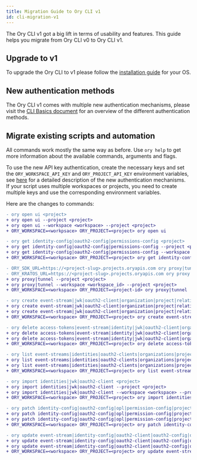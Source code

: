 ```yaml
---
title: Migration Guide to Ory CLI v1
id: cli-migration-v1
---
```


The Ory CLI v1 got a big lift in terms of usability and features. This guide helps you migrate from Ory CLI v0 to Ory CLI v1.

## Upgrade to v1

To upgrade the Ory CLI to v1 please follow the [installation guide](01_installation.mdx) for your OS.

## New authentication methods

The Ory CLI v1 comes with multiple new authentication mechanisms, please visit the [CLI Basics document](05_cli-basics.mdx) for an
overview of the different authentication methods.

## Migrate existing scripts and automation

All commands work mostly the same way as before. Use `ory help` to get more information about the available commands, arguments
and flags.

To use the new API key authentication, create the necessary keys and set the `ORY_WORKSPACE_API_KEY` and `ORY_PROJECT_API_KEY`
environment variables, see [here](05_cli-basics.mdx) for a detailed description of the new authentication mechanisms.  
If your script uses multiple workspaces or projects, you need to create multiple keys and use the corresponding environment
variables.

Here are the changes to commands:

```diff
- ory open ui <project>
+ ory open ui --project <project>
+ ory open ui --workspace <workspace> --project <project>
+ ORY_WORKSPACE=<workpsace> ORY_PROJECT=<project> ory open ui

- ory get identity-config|oauth2-config|permissions-config <project>
+ ory get identity-config|oauth2-config|permissions-config --project <project>
+ ory get identity-config|oauth2-config|permissions-config --workspace <workspace> --project <project>
+ ORY_WORKSPACE=<workpsace> ORY_PROJECT=<project> ory get identity-config|oauth2-config|permissions-config

- ORY_SDK_URL=https://<project-slug>.projects.oryapis.com ory proxy|tunnel
- ORY_KRATOS_URL=https://<project-slug>.projects.oryapis.com ory proxy|tunnel
+ ory proxy|tunnel --project <project>
+ ory proxy|tunnel --workspace <workspace_id> --project <project>
+ ORY_WORKSPACE=<workspace> ORY_PROJECT=<project-id> ory proxy|tunnel

- ory create event-stream|jwk|oauth2-client|organization|project|relationships|workspace <project>
+ ory create event-stream|jwk|oauth2-client|organization|project|relationships|workspace --project <project>
+ ory create event-stream|jwk|oauth2-client|organization|project|relationships|workspace --workspace <workspace> --project <project>
+ ORY_WORKSPACE=<workspace> ORY_PROJECT=<project> ory create event-stream|jwk|oauth2-client|organization|project|relationships|workspace

- ory delete access-tokens|event-stream|identity|jwk|oauth2-client|organization|relationships <project>
+ ory delete access-tokens|event-stream|identity|jwk|oauth2-client|organization|relationships --project <project>
+ ory delete access-tokens|event-stream|identity|jwk|oauth2-client|organization|relationships --workspace <workspace> --project <project>
+ ORY_WORKSPACE=<workspace> ORY_PROJECT=<project> ory delete access-tokens|event-stream|identity|jwk|oauth2-client|organization|relationships

- ory list event-streams|identities|oauth2-clients|organizations|projects|relationships|workspaces <project>
+ ory list event-streams|identities|oauth2-clients|organizations|projects|relationships|workspaces --project <project>
+ ory list event-streams|identities|oauth2-clients|organizations|projects|relationships|workspaces --workspace <workspace> --project <project>
+ ORY_WORKSPACE=<workspace> ORY_PROJECT=<project> ory list event-streams|identities|oauth2-clients|organizations|projects|relationships|workspaces

- ory import identities|jwk|oauth2-client <project>
+ ory import identities|jwk|oauth2-client --project <project>
+ ory import identities|jwk|oauth2-client --workspace <workspace> --project <project>
+ ORY_WORKSPACE=<workspace> ORY_PROJECT=<project> ory import identities|jwk|oauth2-client

- ory patch identity-config|oauth2-config|opl|permission-config|project <project>
+ ory patch identity-config|oauth2-config|opl|permission-config|project --project <project>
+ ory patch identity-config|oauth2-config|opl|permission-config|project --workspace <workspace> --project <project>
+ ORY_WORKSPACE=<workspace> ORY_PROJECT=<project> ory patch identity-config|oauth2-config|opl|permission-config|project

- ory update event-stream|identity-config|oauth2-client|oauth2-config|opl|organization|permission-config|project <project>
+ ory update event-stream|identity-config|oauth2-client|oauth2-config|opl|organization|permission-config|project --project <project>
+ ory update event-stream|identity-config|oauth2-client|oauth2-config|opl|organization|permission-config|project --workspace <workspace> --project <project>
+ ORY_WORKSPACE=<workspace> ORY_PROJECT=<project> ory update event-stream|identity-config|oauth2-client|oauth2-config|opl|organization|permission-config|project
```
